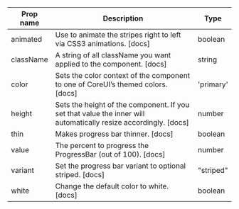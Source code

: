 | Prop name | Description | Type |
| --- | --- | --- |
| animated | Use to animate the stripes right to left via CSS3 animations. [docs] | boolean |
| className | A string of all className you want applied to the component. [docs] | string |
| color | Sets the color context of the component to one of CoreUI’s themed colors. [docs] | 'primary' | 'secondary' | 'success' | 'danger' | 'warning' | 'info' | 'dark' | 'light' | string |
| height | Sets the height of the component. If you set that value the inner <CProgressBar> will automatically resize accordingly. [docs] | number |
| thin | Makes progress bar thinner. [docs] | boolean |
| value | The percent to progress the ProgressBar (out of 100). [docs] | number |
| variant | Set the progress bar variant to optional striped. [docs] | "striped" |
| white | Change the default color to white. [docs] | boolean |
